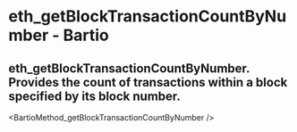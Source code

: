 # eth_getBlockTransactionCountByNumber - Bartio

## eth_getBlockTransactionCountByNumber. Provides the count of transactions within a block specified by its block number.


<BartioMethod_getBlockTransactionCountByNumber />
